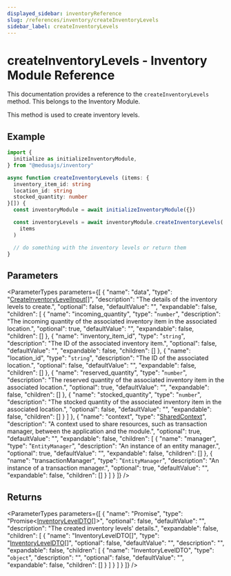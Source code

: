 ```yaml
---
displayed_sidebar: inventoryReference
slug: /references/inventory/createInventoryLevels
sidebar_label: createInventoryLevels
---
```



# createInventoryLevels - Inventory Module Reference

This documentation provides a reference to the `createInventoryLevels` method. This belongs to the Inventory Module.

This method is used to create inventory levels.

## Example

```ts
import { 
  initialize as initializeInventoryModule,
} from "@medusajs/inventory"

async function createInventoryLevels (items: {
  inventory_item_id: string
  location_id: string
  stocked_quantity: number
}[]) {
  const inventoryModule = await initializeInventoryModule({})

  const inventoryLevels = await inventoryModule.createInventoryLevels(
    items
  )

  // do something with the inventory levels or return them
}
```

## Parameters

<ParameterTypes parameters={[
  {
    "name": "data",
    "type": "[CreateInventoryLevelInput](../../interfaces/inventory.CreateInventoryLevelInput.mdx)[]",
    "description": "The details of the inventory levels to create.",
    "optional": false,
    "defaultValue": "",
    "expandable": false,
    "children": [
      {
        "name": "incoming_quantity",
        "type": "`number`",
        "description": "The incoming quantity of the associated inventory item in the associated location.",
        "optional": true,
        "defaultValue": "",
        "expandable": false,
        "children": []
      },
      {
        "name": "inventory_item_id",
        "type": "`string`",
        "description": "The ID of the associated inventory item.",
        "optional": false,
        "defaultValue": "",
        "expandable": false,
        "children": []
      },
      {
        "name": "location_id",
        "type": "`string`",
        "description": "The ID of the associated location.",
        "optional": false,
        "defaultValue": "",
        "expandable": false,
        "children": []
      },
      {
        "name": "reserved_quantity",
        "type": "`number`",
        "description": "The reserved quantity of the associated inventory item in the associated location.",
        "optional": true,
        "defaultValue": "",
        "expandable": false,
        "children": []
      },
      {
        "name": "stocked_quantity",
        "type": "`number`",
        "description": "The stocked quantity of the associated inventory item in the associated location.",
        "optional": false,
        "defaultValue": "",
        "expandable": false,
        "children": []
      }
    ]
  },
  {
    "name": "context",
    "type": "[SharedContext](../../interfaces/inventory.SharedContext.mdx)",
    "description": "A context used to share resources, such as transaction manager, between the application and the module.",
    "optional": true,
    "defaultValue": "",
    "expandable": false,
    "children": [
      {
        "name": "manager",
        "type": "`EntityManager`",
        "description": "An instance of an entity manager.",
        "optional": true,
        "defaultValue": "",
        "expandable": false,
        "children": []
      },
      {
        "name": "transactionManager",
        "type": "`EntityManager`",
        "description": "An instance of a transaction manager.",
        "optional": true,
        "defaultValue": "",
        "expandable": false,
        "children": []
      }
    ]
  }
]} />

## Returns

<ParameterTypes parameters={[
  {
    "name": "Promise",
    "type": "Promise&#60;[InventoryLevelDTO](../../types/inventory.InventoryLevelDTO.mdx)[]&#62;",
    "optional": false,
    "defaultValue": "",
    "description": "The created inventory levels' details.",
    "expandable": false,
    "children": [
      {
        "name": "InventoryLevelDTO[]",
        "type": "[InventoryLevelDTO](../../types/inventory.InventoryLevelDTO.mdx)[]",
        "optional": false,
        "defaultValue": "",
        "description": "",
        "expandable": false,
        "children": [
          {
            "name": "InventoryLevelDTO",
            "type": "`object`",
            "description": "",
            "optional": false,
            "defaultValue": "",
            "expandable": false,
            "children": []
          }
        ]
      }
    ]
  }
]} />

